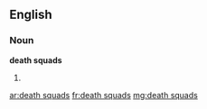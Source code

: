 ==English==

===Noun===
'''death squads'''

# {{plural of|[[death squad]]}}

[[ar:death squads]]
[[fr:death squads]]
[[mg:death squads]]